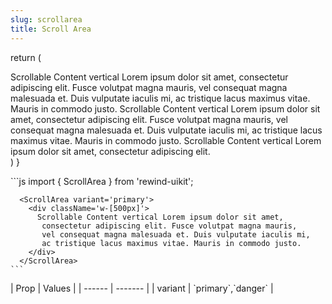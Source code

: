 ```yaml
---
slug: scrollarea
title: Scroll Area
---
```



  return (
    <ScrollArea variant='secondary'>
      <div className='w-[500px]'>
        Scrollable Content vertical Lorem ipsum dolor sit amet, consectetur
        adipiscing elit. Fusce volutpat magna mauris, vel consequat magna
        malesuada et. Duis vulputate iaculis mi, ac tristique lacus maximus
        vitae. Mauris in commodo justo. Scrollable Content vertical Lorem ipsum
        dolor sit amet, consectetur adipiscing elit. Fusce volutpat magna
        mauris, vel consequat magna malesuada et. Duis vulputate iaculis mi, ac
        tristique lacus maximus vitae. Mauris in commodo justo. Scrollable
        Content vertical Lorem ipsum dolor sit amet, consectetur adipiscing
        elit.
      </div>
    </ScrollArea>
  )
}

<div className="flex flex-col gap-8 justify-center items-center">
  <DocsTemplate preview={ScrollAreaPreview()}>
    ```js
      import { ScrollArea } from 'rewind-uikit';

      <ScrollArea variant='primary'>
        <div className='w-[500px]'>
          Scrollable Content vertical Lorem ipsum dolor sit amet,
           consectetur adipiscing elit. Fusce volutpat magna mauris,
           vel consequat magna malesuada et. Duis vulputate iaculis mi,
           ac tristique lacus maximus vitae. Mauris in commodo justo.
        </div>
      </ScrollArea>
    ```

  </DocsTemplate>
  <div>
    | Prop   | Values |
    | ------ | ------- |
    | variant | `primary`,`danger` |
  </div>
</div>
